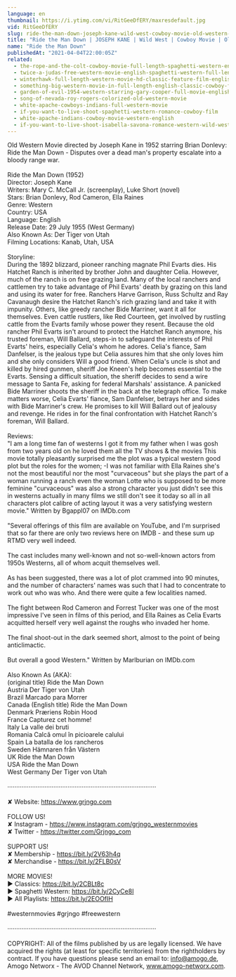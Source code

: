 ```yaml
---
language: en
thumbnail: https://i.ytimg.com/vi/RitGeeDfERY/maxresdefault.jpg
vid: RitGeeDfERY
slug: ride-the-man-down-joseph-kane-wild-west-cowboy-movie-old-western-english
title: "Ride the Man Down | JOSEPH KANE | Wild West | Cowboy Movie | Old Western | English"
name: "Ride the Man Down"
publishedAt: "2021-04-04T22:00:05Z"
related:
  - the-rope-and-the-colt-cowboy-movie-full-length-spaghetti-western-english-free-full-westerns
  - twice-a-judas-free-western-movie-english-spaghetti-western-full-length
  - winterhawk-full-length-western-movie-hd-classic-feature-film-english-free-full-westerns
  - something-big-western-movie-in-full-length-english-classic-cowboy-film-free-full-westerns
  - garden-of-evil-1954-western-starring-gary-cooper-full-movie-english-full-free-western-movies
  - song-of-nevada-roy-rogers-colorized-old-western-movie
  - white-apache-cowboys-indians-full-western-movie
  - if-you-want-to-live-shoot-spaghetti-western-romance-cowboy-film
  - white-apache-indians-cowboy-movie-western-english
  - if-you-want-to-live-shoot-isabella-savona-romance-western-wild-west-spaghetti-western
---
```


Old Western Movie directed by Joseph Kane in 1952 starring Brian Donlevy: Ride the Man Down - Disputes over a dead man's property escalate into a bloody range war.<br />
<br />
Ride the Man Down (1952)<br />
Director: Joseph Kane<br />
Writers: Mary C. McCall Jr. (screenplay), Luke Short (novel)<br />
Stars: Brian Donlevy, Rod Cameron, Ella Raines<br />
Genre: Western <br />
Country: USA<br />
Language: English<br />
Release Date: 29 July 1955 (West Germany) <br />
Also Known As: Der Tiger von Utah <br />
Filming Locations: Kanab, Utah, USA<br />
<br />
Storyline:<br />
During the 1892 blizzard, pioneer ranching magnate Phil Evarts dies. His Hatchet Ranch is inherited by brother John and daughter Celia. However, much of the ranch is on free grazing land. Many of the local ranchers and cattlemen try to take advantage of Phil Evarts' death by grazing on this land and using its water for free. Ranchers Harve Garrison, Russ Schultz and Ray Cavanaugh desire the Hatchet Ranch's rich grazing land and take it with impunity. Others, like greedy rancher Bide Marriner, want it all for themselves. Even cattle rustlers, like Red Courteen, get involved by rustling cattle from the Evarts family whose power they resent. Because the old rancher Phil Evarts isn't around to protect the Hatchet Ranch anymore, his trusted foreman, Will Ballard, steps-in to safeguard the interests of Phil Evarts' heirs, especially Celia's whom he adores. Celia's fiance, Sam Danfelser, is the jealous type but Celia assures him that she only loves him and she only considers Will a good friend. When Celia's uncle is shot and killed by hired gunmen, sheriff Joe Kneen's help becomes essential to the Evarts. Sensing a difficult situation, the sheriff decides to send a wire message to Santa Fe, asking for federal Marshals' assistance. A panicked Bide Marriner shoots the sheriff in the back at the telegraph office. To make matters worse, Celia Evarts' fiance, Sam Danfelser, betrays her and sides with Bide Marriner's crew. He promises to kill Will Ballard out of jealousy and revenge. He rides in for the final confrontation with Hatchet Ranch's foreman, Will Ballard.<br />
<br />
Reviews:<br />
"I am a long time fan of westerns I got it from my father when I was gosh from two years old on he loved them all the TV shows & the movies This movie totally pleasantly surprised me the plot was a typical western good plot but the roles for the women; -I was not familiar with Ella Raines she's not the most beautiful nor the most "curvaceous" but she plays the part of a woman running a ranch even the woman Lotte who is supposed to be more feminine "curvaceous" was also a strong character you just didn't see this in westerns actually in many films we still don't see it today so all in all characters plot calibre of acting layout it was a very satisfying western movie." Written by Bgappl07 on IMDb.com <br />
<br />
"Several offerings of this film are available on YouTube, and I'm surprised that so far there are only two reviews here on IMDB - and these sum up RTMD very well indeed.<br />
<br />
The cast includes many well-known and not so-well-known actors from 1950s Westerns, all of whom acquit themselves well.<br />
<br />
As has been suggested, there was a lot of plot crammed into 90 minutes, and the number of characters' names was such that I had to concentrate to work out who was who. And there were quite a few localities named.<br />
<br />
The fight between Rod Cameron and Forrest Tucker was one of the most impressive I've seen in films of this period, and Ella Raines as Celia Evarts acquitted herself very well against the roughs who invaded her home.<br />
<br />
The final shoot-out in the dark seemed short, almost to the point of being anticlimactic.<br />
<br />
But overall a good Western." Written by Marlburian on IMDb.com <br />
<br />
Also Known As (AKA):<br />
(original title) Ride the Man Down<br />
Austria Der Tiger von Utah<br />
Brazil Marcado para Morrer<br />
Canada (English title) Ride the Man Down<br />
Denmark Præriens Robin Hood<br />
France Capturez cet homme!<br />
Italy La valle dei bruti<br />
Romania Calcă omul în picioarele calului<br />
Spain La batalla de los rancheros<br />
Sweden Hämnaren från Västern<br />
UK Ride the Man Down<br />
USA Ride the Man Down<br />
West Germany Der Tiger von Utah<br />
<br />
····················································································<br />
<br />
✘ Website: https://www.grjngo.com<br />
<br />
FOLLOW US!<br />
✘ Instagram - https://www.instagram.com/grjngo_westernmovies<br />
✘ Twitter - https://twitter.com/Grjngo_com<br />
<br />
SUPPORT US!<br />
✘ Membership - https://bit.ly/2V63h4q<br />
✘ Merchandise - https://bit.ly/2FLB0sV<br />
<br />
MORE MOVIES! <br />
► Classics: https://bit.ly/2CBLt8c <br />
► Spaghetti Western: https://bit.ly/2CyCe8I <br />
► All Playlists: https://bit.ly/2EOOfIH <br />
<br />
#westernmovies #grjngo #freewestern<br />
<br />
····················································································<br />
<br />
COPYRIGHT: All of the films published by us are legally licensed. We have acquired the rights (at least for specific territories) from the rightholders by contract. If you have questions please send an email to: info@amogo.de, Amogo Networx - The AVOD Channel Network, www.amogo-networx.com.